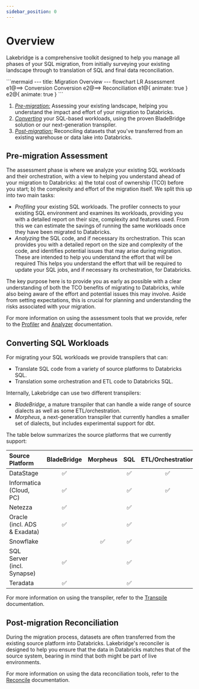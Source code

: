 ```yaml
---
sidebar_position: 0
---
```


Overview
========

Lakebridge is a comprehensive toolkit designed to help you manage all phases of your SQL migration, from initially surveying your existing landscape through to translation of SQL and final data reconciliation.

<div style={{textAlign: 'center'}}>
```mermaid
---
title: Migration Overview
---
flowchart LR
Assessment e1@==> Conversion
Conversion e2@==> Reconciliation
e1@{ animate: true }
e2@{ animate: true }
```
</div>

1. [_Pre-migration:_](#pre-migration-assessment) Assessing your existing landscape, helping you understand the impact and effort of your migration to Databricks.
2. [_Converting_](#converting-sql-workloads) your SQL-based workloads, using the proven BladeBridge solution or our next-generation transpiler.
3. [_Post-migration:_](#post-migration-reconciliation) Reconciling datasets that you've transferred from an existing warehouse or data lake into Databricks.

Pre-migration Assessment
------------------------

The assessment phase is where we analyze your existing SQL workloads and their orchestration, with a view to helping you understand ahead of your migration to Databricks: a) the total cost of ownership (TCO) before you start; b) the complexity and effort of the migration itself. We split this up into two main tasks:

 - _Profiling_ your existing SQL workloads. The profiler connects to your existing SQL environment and examines its workloads, providing you with a detailed report on their size, complexity and features used. From this we can estimate the savings of running the same workloads once they have been migrated to Databricks.
 - _Analyzing_ the SQL code, and if necessary its orchestration. This scan provides you with a detailed report on the size and complexity of the code, and identifies potential issues that may arise during migration. These are intended to help you understand the effort that will be required  This helps you understand the effort that will be required to update your SQL jobs, and if necessary its orchestration, for Databricks.

The key purpose here is to provide you as early as possible with a clear understanding of both the TCO benefits of migrating to Databricks, while also being aware of the effort and potential issues this may involve. Aside from setting expectations, this is crucial for planning and understanding the risks associated with your migration.

For more information on using the assessment tools that we provide, refer to the [Profiler][1] and [Analyzer][2] documentation.

Converting SQL Workloads
------------------------

For migrating your SQL workloads we provide transpilers that can:

 - Translate SQL code from a variety of source platforms to Databricks SQL.
 - Translation some orchestration and ETL code to Databricks SQL.

Internally, Lakebridge can use two different transpilers:

 - *BladeBridge*, a mature transpiler that can handle a wide range of source dialects as well as some ETL/orchestration.
 - *Morpheus*, a next-generation transpiler that currently handles a smaller set of dialects, but includes experimental support for dbt.

The table below summarizes the source platforms that we currently support:

| Source Platform              | BladeBridge | Morpheus |   SQL    | ETL/Orchestration | dbt (Experimental) |
|:-----------------------------|:-----------:|:--------:|:--------:|:-----------------:|:------------------:|
| DataStage                    |  &#x2705;   |          | &#x2705; |     &#x2705;      |                    |
| Informatica (Cloud, PC)      |  &#x2705;   |          | &#x2705; |     &#x2705;      |                    |
| Netezza                      |  &#x2705;   |          | &#x2705; |                   |                    |
| Oracle (incl. ADS & Exadata) |  &#x2705;   |          | &#x2705; |                   |                    |
| Snowflake                    |             | &#x2705; | &#x2705; |                   |      &#x2705;      |
| SQL Server (incl. Synapse)   |  &#x2705;   |          | &#x2705; |                   |                    |
| Teradata                     |  &#x2705;   |          | &#x2705; |                   |                    |

For more information on using the transpiler, refer to the [Transpile][3] documentation.

Post-migration Reconciliation
-----------------------------

During the migration process, datasets are often transferred from the existing source platform into Databricks. Lakebridge's reconciler is designed to help you ensure that the data in Databricks matches that of the source system, bearing in mind that both might be part of live environments.

For more information on using the data reconciliation tools, refer to the [Reconcile][4] documentation.

[1]: ../assessment/profiler/
[2]: ../assessment/analyzer/
[3]: ../transpile/
[4]: ../reconcile/
